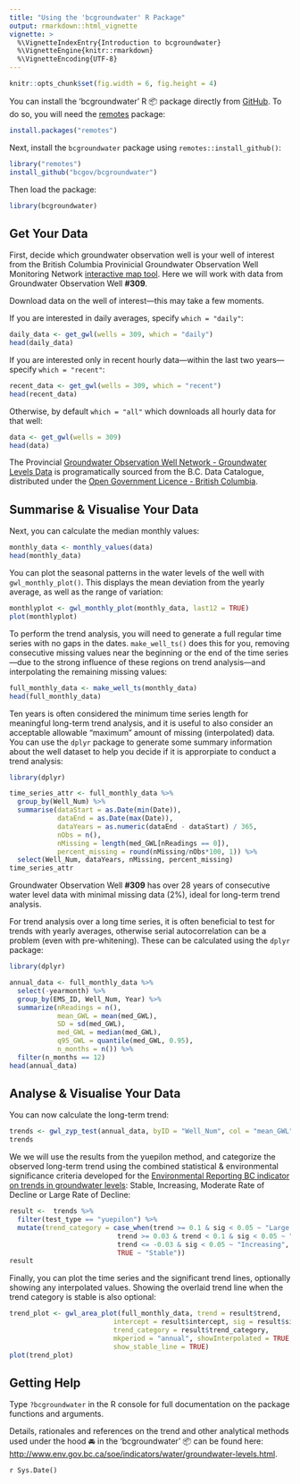 ```yaml
---
title: "Using the 'bcgroundwater' R Package"
output: rmarkdown::html_vignette
vignette: >
  %\VignetteIndexEntry{Introduction to bcgroundwater}
  %\VignetteEngine{knitr::rmarkdown}
  %\VignetteEncoding{UTF-8}
---
```


```r
knitr::opts_chunk$set(fig.width = 6, fig.height = 4)
```


You can install the 'bcgroundwater' R 📦 package directly from [GitHub](https://github.com/bcgov/bcgroundwater). To do so, you will 
need the [remotes](https://cran.r-project.org/web/packages/remotes/index.html) package:

```r
install.packages("remotes")
```

Next, install the `bcgroundwater` package using `remotes::install_github()`:

```r
library("remotes")
install_github("bcgov/bcgroundwater")
```

Then load the package:

```r
library(bcgroundwater)
```


## Get Your Data

First, decide which groundwater observation well is your well of interest from the British Columbia Provinicial Groundwater Observation Well Monitoring
Network [interactive map tool](https://www2.gov.bc.ca/gov/content?id=2D3DB9BA78DE4377AB4AE2DCEE1B409B). Here we will work with data from Groundwater Observation Well **#309**.
  
  
Download data on the well of interest&mdash;this may take a few moments.
  
  
If you are interested in daily averages, specify `which = "daily"`:

```r
daily_data <- get_gwl(wells = 309, which = "daily")
head(daily_data)
```

If you are interested only in recent hourly data&mdash;within the last two years&mdash; specify `which = "recent"`:

```r
recent_data <- get_gwl(wells = 309, which = "recent")
head(recent_data)
```

Otherwise, by default `which = "all"` which downloads all hourly data for that well:

```r
data <- get_gwl(wells = 309)
head(data)
```



The Provincial [Groundwater Observation Well Network - Groundwater Levels Data](https://catalogue.data.gov.bc.ca/dataset/57c55f10-cf8e-40bb-aae0-2eff311f1685) is programatically sourced from the B.C. Data Catalogue, distributed under the [Open Government Licence - British Columbia](https://www2.gov.bc.ca/gov/content?id=A519A56BC2BF44E4A008B33FCF527F61).


## Summarise & Visualise Your Data

Next, you can calculate the median monthly values:

```r
monthly_data <- monthly_values(data)
head(monthly_data)
```

You can plot the seasonal patterns in the water levels of the well with
`gwl_monthly_plot()`. This displays the mean deviation from the yearly average,
as well as the range of variation:

```r
monthlyplot <- gwl_monthly_plot(monthly_data, last12 = TRUE)
plot(monthlyplot)
```

To perform the trend analysis, you will need to generate a full regular time series
with no gaps in the dates. `make_well_ts()` does this for you, removing consecutive missing values near the
beginning or the end of the time series&mdash;due to the strong influence of
these regions on trend analysis&mdash;and interpolating the remaining missing values:

```r
full_monthly_data <- make_well_ts(monthly_data)
head(full_monthly_data)
```

Ten years is often considered the minimum time series length for meaningful long-term trend analysis, and it is useful to also consider an acceptable allowable "maximum" amount of missing (interpolated) data. You can use the `dplyr` package to generate some summary information about the well dataset to help you decide if it is approrpiate to conduct a trend analysis:

```r
library(dplyr)

time_series_attr <- full_monthly_data %>%
  group_by(Well_Num) %>%
  summarise(dataStart = as.Date(min(Date)), 
            dataEnd = as.Date(max(Date)), 
            dataYears = as.numeric(dataEnd - dataStart) / 365, 
            nObs = n(), 
            nMissing = length(med_GWL[nReadings == 0]), 
            percent_missing = round(nMissing/nObs*100, 1)) %>% 
  select(Well_Num, dataYears, nMissing, percent_missing) 
time_series_attr
```

Groundwater Observation Well **#309** has over 28 years of consecutive water level data with minimal missing data (2%), ideal for long-term trend analysis.

For trend analysis over a long time series, it is often beneficial to test for
trends with yearly averages, otherwise serial autocorrelation can be a problem
(even with pre-whitening). These can be calculated using the `dplyr`
package:

```r
library(dplyr)

annual_data <- full_monthly_data %>%
  select(-yearmonth) %>%
  group_by(EMS_ID, Well_Num, Year) %>%
  summarize(nReadings = n(),
            mean_GWL = mean(med_GWL),
            SD = sd(med_GWL),
            med_GWL = median(med_GWL),
            q95_GWL = quantile(med_GWL, 0.95),
            n_months = n()) %>% 
  filter(n_months == 12)
head(annual_data)
```

## Analyse & Visualise Your Data

You can now calculate the long-term trend:

```r
trends <- gwl_zyp_test(annual_data, byID = "Well_Num", col = "mean_GWL")
trends
```


We we will use the results from the yuepilon method, and categorize the observed long-term trend using the combined statistical & environmental significance criteria developed for the [Environmental Reporting BC indicator on trends in groundwater levels](http://www.env.gov.bc.ca/soe/indicators/water/groundwater-levels.html): Stable, Increasing, Moderate Rate of Decline or Large Rate of Decline:

```r
result <-  trends %>% 
  filter(test_type == "yuepilon") %>%
  mutate(trend_category = case_when(trend >= 0.1 & sig < 0.05 ~ "Large Rate of Decline",
                           trend >= 0.03 & trend < 0.1 & sig < 0.05 ~ "Moderate Rate of Decline",
                           trend <= -0.03 & sig < 0.05 ~ "Increasing",
                           TRUE ~ "Stable")) 
result
```


Finally, you can plot the time series and the significant trend lines, optionally showing any interpolated values. Showing the overlaid trend line when the trend category is stable is also optional:

```r
trend_plot <- gwl_area_plot(full_monthly_data, trend = result$trend,
                          intercept = result$intercept, sig = result$sig, 
                          trend_category = result$trend_category,
                          mkperiod = "annual", showInterpolated = TRUE,
                          show_stable_line = TRUE)
plot(trend_plot)
```


## Getting Help

Type `?bcgroundwater` in the R console for full documentation on the package functions and arguments.

Details, rationales and references on the trend and other analytical methods used under the hood 🚘 in the 'bcgroundwater' 📦 can be found here: <http://www.env.gov.bc.ca/soe/indicators/water/groundwater-levels.html>. 

`r Sys.Date()`







